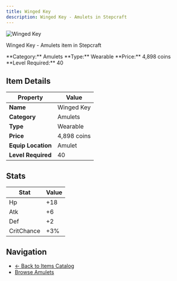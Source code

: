 ```yaml
---
title: Winged Key
description: Winged Key - Amulets in Stepcraft
---
```


<div className="flex items-start gap-6 mb-8">
  <div className="flex-shrink-0">
    <img src="/assets/resources/trinketry/amulets/lightning_bolt.png" alt="Winged Key" className="w-24 h-24 border rounded-lg" />
  </div>
  <div className="flex-1">
    <div className="space-y-2">
      <p className="text-lg text-muted-foreground">Winged Key - Amulets item in Stepcraft</p>
      <div className="flex flex-wrap gap-4 text-sm">
        <span className="px-2 py-1 bg-blue-100 dark:bg-blue-900 rounded-md">
          **Category:** Amulets
        </span>
        <span className="px-2 py-1 bg-green-100 dark:bg-green-900 rounded-md">
          **Type:** Wearable
        </span>
        <span className="px-2 py-1 bg-yellow-100 dark:bg-yellow-900 rounded-md">
          **Price:** 4,898 coins
        </span>
        <span className="px-2 py-1 bg-red-100 dark:bg-red-900 rounded-md">
          **Level Required:** 40
        </span>
      </div>
    </div>
  </div>
</div>

## Item Details

| Property | Value |
|----------|-------|
| **Name** | Winged Key |
| **Category** | Amulets |
| **Type** | Wearable |
| **Price** | 4,898 coins |
| **Equip Location** | Amulet |
| **Level Required** | 40 |

## Stats

| Stat | Value |
|------|-------|
| Hp | +18 |
| Atk | +6 |
| Def | +2 |
| CritChance | +3% |

## Navigation

- [← Back to Items Catalog](/docs/items)
- [Browse Amulets](/docs/items#amulets) 